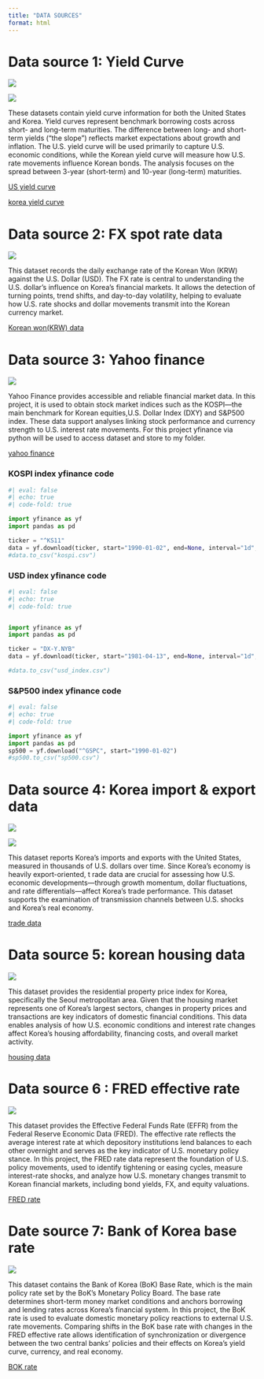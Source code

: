 ```yaml
---
title: "DATA SOURCES"
format: html
---
```


# Data source 1: Yield Curve

::: {layout-ncol=2}
![](/image/treasury.png)

![](/image/yield.png)
:::

These datasets contain yield curve information for both the United States and Korea. Yield curves represent benchmark borrowing costs across short- and long-term maturities. The difference between long- and short-term yields (“the slope”) reflects market expectations about growth and inflation. The U.S. yield curve will be used primarily to capture U.S. economic conditions, while the Korean yield curve will measure how U.S. rate movements influence Korean bonds. The analysis focuses on the spread between 3-year (short-term) and 10-year (long-term) maturities.

[US yield curve](https://home.treasury.gov/resource-center/data-chart-center/interest-rates/TextView?type=daily_treasury_yield_curve&field_tdr_date_value=2025)

[korea yield curve](https://snapshot.bok.or.kr/)



# Data source 2: FX spot rate data 

![](/image/fred_rate.png)

This dataset records the daily exchange rate of the Korean Won (KRW) against the U.S. Dollar (USD). The FX rate is central to understanding the U.S. dollar’s influence on Korea’s financial markets. It allows the detection of turning points, trend shifts, and day-to-day volatility, helping to evaluate how U.S. rate shocks and dollar movements transmit into the Korean currency market.

[Korean won(KRW) data ](https://fred.stlouisfed.org/series/DEXKOUS)


# Data source 3: Yahoo finance

![](/image/yahoo.png)

Yahoo Finance provides accessible and reliable financial market data. In this project, it is used to obtain stock market indices such as the KOSPI—the main benchmark for Korean equities,U.S. Dollar Index (DXY) and S&P500 index. These data support analyses linking stock performance and currency strength to U.S. interest rate movements. For this project yfinance via python will be used to access dataset and store to my folder. 

[yahoo finance](https://finance.yahoo.com/)

### KOSPI index yfinance code

```python
#| eval: false
#| echo: true
#| code-fold: true

import yfinance as yf
import pandas as pd

ticker = "^KS11"
data = yf.download(ticker, start="1990-01-02", end=None, interval="1d", progress=False)
#data.to_csv("kospi.csv")

```

### USD index yfinance code
```python
#| eval: false
#| echo: true
#| code-fold: true


import yfinance as yf
import pandas as pd

ticker = "DX-Y.NYB"
data = yf.download(ticker, start="1981-04-13", end=None, interval="1d", progress=False)

#data.to_csv("usd_index.csv")
```

### S&P500 index yfinance code
```python
#| eval: false
#| echo: true
#| code-fold: true

import yfinance as yf
import pandas as pd
sp500 = yf.download("^GSPC", start="1990-01-02")
#sp500.to_csv("sp500.csv")
```



# Data source 4: Korea import & export data

::: {layout-ncol=2}
![](/image/import.png)

![](/image/export.png)
:::

This dataset reports Korea’s imports and exports with the United States, measured in thousands of U.S. dollars over time. Since Korea’s economy is heavily export-oriented, t   rade data are crucial for assessing how U.S. economic developments—through growth momentum, dollar fluctuations, and rate differentials—affect Korea’s trade performance. This dataset supports the examination of transmission channels between U.S. shocks and Korea’s real economy.

[trade data](https://ecos.bok.or.kr/)


# Data source 5: korean housing data

![](/image/housing.png)

This dataset provides the residential property price index for Korea, specifically the Seoul metropolitan area. Given that the housing market represents one of Korea’s largest sectors, changes in property prices and transactions are key indicators of domestic financial conditions. This data enables analysis of how U.S. economic conditions and interest rate changes affect Korea’s housing affordability, financing costs, and overall market activity.


[housing data](https://data.bis.org/topics/RPP/BIS,WS_DPP,1.0/M.KR.3.1.1.3.6.0)


# Data source 6 : FRED effective rate

![](/image/fred_rate.png)

This dataset provides the Effective Federal Funds Rate (EFFR) from the Federal Reserve Economic Data (FRED). The effective rate reflects the average interest rate at which depository institutions lend balances to each other overnight and serves as the key indicator of U.S. monetary policy stance. In this project, the FRED rate data represent the foundation of U.S. policy movements, used to identify tightening or easing cycles, measure interest-rate shocks, and analyze how U.S. monetary changes transmit to Korean financial markets, including bond yields, FX, and equity valuations.

[FRED rate](https://fred.stlouisfed.org/series/FEDFUNDS)

# Date source 7: Bank of Korea base rate

![](/image/bok_rate.png)

This dataset contains the Bank of Korea (BoK) Base Rate, which is the main policy rate set by the BoK’s Monetary Policy Board. The base rate determines short-term money market conditions and anchors borrowing and lending rates across Korea’s financial system. In this project, the BoK rate is used to evaluate domestic monetary policy reactions to external U.S. rate movements. Comparing shifts in the BoK base rate with changes in the FRED effective rate allows identification of synchronization or divergence between the two central banks’ policies and their effects on Korea’s yield curve, currency, and real economy.


[BOK rate](https://snapshot.bok.or.kr/search/interest%20rate)